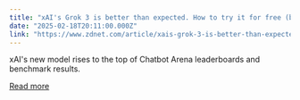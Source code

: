 ```yaml
---
title: "xAI's Grok 3 is better than expected. How to try it for free (before you subscribe)"
date: "2025-02-18T20:11:00.000Z"
link: "https://www.zdnet.com/article/xais-grok-3-is-better-than-expected-how-to-try-it-for-free-before-you-subscribe/"
---
```


xAI's new model rises to the top of Chatbot Arena leaderboards and benchmark results.

[Read more](https://www.zdnet.com/article/xais-grok-3-is-better-than-expected-how-to-try-it-for-free-before-you-subscribe/)
